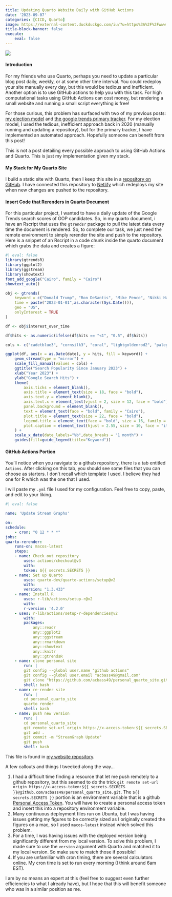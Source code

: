 ```yaml
---
title: Updating Quarto Website Daily with GitHub Actions
date: '2023-09-07'
categories: [CICD, Quarto]
image: https://external-content.duckduckgo.com/iu/?u=https%3A%2F%2Fwww.adictosaltrabajo.com%2Fwp-content%2Fuploads%2F2020%2F10%2Fandroid-github-actions-setup-image-35b6a79fea4a7289acb6796cd4ad05b4.png&f=1&nofb=1&ipt=b02a4ecfb6e2d666f35916b643a6f3e9907e880252d1e19d3eda47521252e9c3&ipo=images
title-block-banner: false
execute: 
    eval: false
---
```


![](https://external-content.duckduckgo.com/iu/?u=https%3A%2F%2Fwww.adictosaltrabajo.com%2Fwp-content%2Fuploads%2F2020%2F10%2Fandroid-github-actions-setup-image-35b6a79fea4a7289acb6796cd4ad05b4.png&f=1&nofb=1&ipt=b02a4ecfb6e2d666f35916b643a6f3e9907e880252d1e19d3eda47521252e9c3&ipo=images){fig-align="center"}

#### Introduction

For my friends who use Quarto, perhaps you need to update a particular blog post daily, weekly, or at some other time interval. You could redeploy your site manually every day, but this would be tedious and inefficient. Another option is to use GitHub actions to help you with this task. For high computational tasks using GitHub Actions can cost money, but rendering a small website and running a small script everything is free!

For those curious, this problem has surfaced with two of my previous posts: [my election model](/./projects/election_model/index.qmd) and [the google trends primary tracker](/./posts/primary_stream/index.qmd). For my election model, I used the tedious, inefficient approach back in 2020 (manually running and updating a repository), but for the primary tracker, I have implemented an automated approach. Hopefully someone can benefit from this post!

:::{.callout-note}
This is not a post detailing every possible approach to using GitHub Actions and Quarto. This is just my implementation given my stack.
:::

#### My Stack for My Quarto Site

I build a static site with Quarto, then I keep this site in a [repository on GitHub](https://github.com/acbass49/personal_quarto_site). I have connected this repository to [Netlify](https://www.netlify.com/) which redeploys my site when new changes are pushed to the repository.

#### Insert Code that Rerenders in Quarto Document

For this particular project, I wanted to have a daily update of the Google Trends search scores of GOP candidates. So, in my quarto document, i have an Rscript that uses the `gtrendsr` package to pull the latest data every time the document is rendered. So, to complete our task, we just need the remote environment to simply rerender the site and push to the repository. Here is a snippet of an Rscript in a code chunk inside the quarto document which grabs the data and creates a figure:

```r
#| eval: false
library(gtrendsR)
library(ggplot2)
library(ggstream)
library(showtext)
font_add_google("Cairo", family = "Cairo")
showtext_auto()

obj <- gtrends(
    keyword = c("Donald Trump", "Ron DeSantis", "Mike Pence", "Nikki Haley", "Vivek Ramaswamy"),
    time = paste("2023-01-01",as.character(Sys.Date())),
    geo = "US",
    onlyInterest = TRUE
)

df <- obj$interest_over_time

df$hits <- as.numeric(ifelse(df$hits == "<1", "0.5", df$hits))

cols <- c("cadetblue3", "cornsilk3", "coral", "lightgoldenrod2", "palegreen3")

ggplot(df, aes(x = as.Date(date), y = hits, fill = keyword)) +
    geom_stream(type = "mirror") + 
    scale_fill_manual(values = cols) + 
    ggtitle("Search Popularity Since January 2023") +
    xlab("Year 2023") +
    ylab("Google Search Hits") +
    theme(
        axis.ticks = element_blank(),
        axis.title = element_text(size = 18, face = "bold"),
        axis.text.y = element_blank(),
        axis.text.x = element_text(vjust = 2, size = 12, face = "bold"),
        panel.background = element_blank(),
        text = element_text(face = "bold", family = "Cairo"),
        plot.title = element_text(size = 22, face = "bold"),
        legend.title = element_text(face = "bold", size = 16, family = "Cairo"),
        plot.caption = element_text(hjust = 2.55, size = 10, face = "italic")
    ) + 
    scale_x_date(date_labels="%b",date_breaks = "1 month") + 
    guides(fill=guide_legend(title="Keyword"))
```

#### GitHub Actions Portion

You'll notice when you navigate to a github repository, there is a tab entitled `Actions`. After clicking on this tab, you should see some files that you can choose as starters. I don't recall which template I used. I believe they had one for R which was the one that I used.

I will paste my `.yml` file I used for my configuration. Feel free to copy, paste, and edit to your liking.

```yaml
#| eval: false

name: 'Update Stream Graphs'

on:
schedule:
    - cron: "0 12 * * *"
jobs:
quarto-rerender:
    runs-on: macos-latest
    steps:
    - name: Check out repository
        uses: actions/checkout@v3
        with:
        token: ${{ secrets.SECRETS }}
    - name: Set up Quarto
        uses: quarto-dev/quarto-actions/setup@v2
        with:
        version: "1.3.433"
    - name: Install R
        uses: r-lib/actions/setup-r@v2
        with:
        r-version: '4.2.0'
    - uses: r-lib/actions/setup-r-dependencies@v2
        with:
        packages:
            any::readr
            any::ggplot2
            any::ggstream
            any::rmarkdown
            any::showtext
            any::knitr
            any::gtrendsR
    - name: clone personal site
        run: |
        git config --global user.name "github actions"
        git config --global user.email "acbass49@gmail.com"
        git clone "https://github.com/acbass49/personal_quarto_site.git"
        shell: bash
    - name: re-render site
        run: |
        cd personal_quarto_site
        quarto render
        shell: bash
    - name: push new version
        run: |
        cd personal_quarto_site
        git remote set-url origin https://x-access-token:${{ secrets.SECRETS }}@github.com/acbass49/personal_quarto_site.git
        git add .
        git commit -m "StreamGraph Update"
        git push
        shell: bash
```

This file is found in [my website repository](https://github.com/acbass49/personal_quarto_site).

A few callouts and things I tweeked along the way...

1. I had a difficult time finding a resource that let me push remotely to a github repository, but this seemed to do the trick `git remote set-url origin https://x-access-token:${{ secrets.SECRETS }}@github.com/acbass49/personal_quarto_site.git`. The `${{ secrets.SECRETS }}` portion is an environment variable that is a github [Personal Access Token](https://docs.github.com/en/authentication/keeping-your-account-and-data-secure/managing-your-personal-access-tokens). You will have to create a personal access token and insert this into a repository environment variable. 
2. Many continuous deployment files run on Ubuntu, but I was having issues getting my figures to be correctly sized as I originally created the figures on a mac, so I used `macos-latest` instead which solved this problem.
3. For a time, I was having issues with the deployed version being significantly different from my local version. To solve this problem, I made sure to use the `version` argument with Quarto and matched it to my local version. So make sure to match those if possible!
4. If you are unfamiliar with cron timing, there are several calculators online. My cron time is set to run every morning (I think around 6am EST).

:::{.callout-warning}
I am by no means an expert at this (feel free to suggest even further efficiencies to what I already have), but I hope that this will benefit someone who was in a similar position as me.
:::
